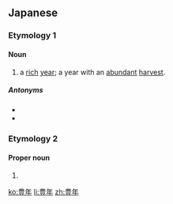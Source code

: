 ==Japanese==

===Etymology 1===
{{ja-kanjitab|ほう|ねん|yomi=o}}

====Noun====
{{ja-noun|ほうねん|kyu=豐年}}

# a [[rich]] [[year]]; a year with an [[abundant]] [[harvest]].

=====Antonyms=====
* {{ja-r|凶年|きょうねん|gloss=[[poor]] [[year]]}}
* {{ja-r|平年|へいねん|gloss=[[average]] year}}

===Etymology 2===
{{ja-kanjitab|とよ|とし|yomi=k}}

====Proper noun====
{{ja-pos|とよとし|proper}}

# {{given name|male|lang=ja|sort=とよとし}}

[[ko:豊年]]
[[li:豊年]]
[[zh:豊年]]
